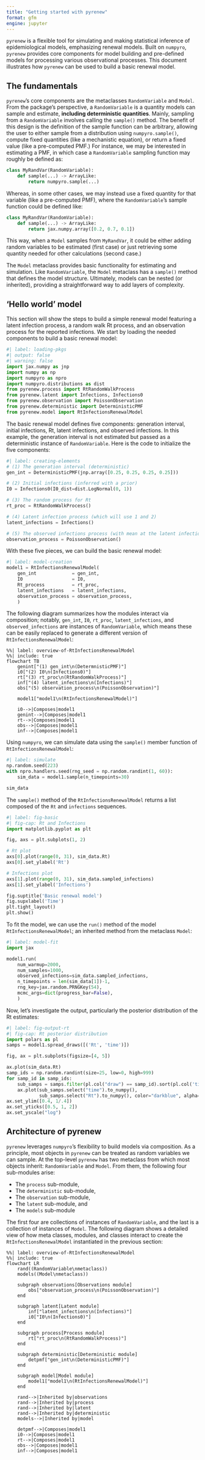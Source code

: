 ```yaml
---
title: "Getting started with pyrenew"
format: gfm
engine: jupyter
---
```


`pyrenew` is a flexible tool for simulating and making statistical inference of epidemiological models, emphasizing renewal models. Built on `numpyro`, `pyrenew` provides core components for model building and pre-defined models for processing various observational processes. This document illustrates how `pyrenew` can be used to build a basic renewal model.

## The fundamentals

`pyrenew`'s core components are the metaclasses `RandomVariable` and `Model`. From the package's perspective, a `RandomVariable` is a quantity models can sample and estimate, **including deterministic quantities**. Mainly, sampling from a `RandomVariable` involves calling the `sample()` method. The benefit of this design is the definition of the sample function can be arbitrary, allowing the user to either sample from a distribution using `numpyro.sample()`, compute fixed quantities (like a mechanistic equation), or return a fixed value (like a pre-computed PMF.) For instance, we may be interested in estimating a PMF, in which case a `RandomVariable` sampling function may roughly be defined as:

```python
class MyRandVar(RandomVariable):
    def sample(...) -> ArrayLike:
        return numpyro.sample(...)
```

Whereas, in some other cases, we may instead use a fixed quantity for that variable (like a pre-computed PMF), where the `RandomVariable`'s sample function could be defined like:

```python
class MyRandVar(RandomVariable):
    def sample(...) -> ArrayLike:
        return jax.numpy.array([0.2, 0.7, 0.1])
```

This way, when a `Model` samples from `MyRandVar`, it could be either adding random variables to be estimated (first case) or just retrieving some quantity needed for other calculations (second case.)

The `Model` metaclass provides basic functionality for estimating and simulation. Like `RandomVariable`, the `Model` metaclass has a `sample()` method that defines the model structure. Ultimately, models can be nested (or inherited), providing a straightforward way to add layers of complexity.


## 'Hello world' model

This section will show the steps to build a simple renewal model featuring a latent infection process, a random walk Rt process, and an observation process for the reported infections. We start by loading the needed components to build a basic renewal model:

```python
#| label: loading-pkgs
#| output: false
#| warning: false
import jax.numpy as jnp
import numpy as np
import numpyro as npro
import numpyro.distributions as dist
from pyrenew.process import RtRandomWalkProcess
from pyrenew.latent import Infections, Infections0
from pyrenew.observation import PoissonObservation
from pyrenew.deterministic import DeterministicPMF
from pyrenew.model import RtInfectionsRenewalModel
```

The basic renewal model defines five components: generation interval, initial infections, Rt, latent infections, and observed infections. In this example, the generation interval is not estimated but passed as a deterministic instance of `RandomVariable`. Here is the code to initialize the five components:

```python
#| label: creating-elements
# (1) The generation interval (deterministic)
gen_int = DeterministicPMF(jnp.array([0.25, 0.25, 0.25, 0.25]))

# (2) Initial infections (inferred with a prior)
I0 = Infections0(I0_dist=dist.LogNormal(0, 1))

# (3) The random process for Rt
rt_proc = RtRandomWalkProcess()

# (4) Latent infection process (which will use 1 and 2)
latent_infections = Infections()

# (5) The observed infections process (with mean at the latent infections)
observation_process = PoissonObservation()
```

With these five pieces, we can build the basic renewal model:

```python
#| label: model-creation
model1 = RtInfectionsRenewalModel(
    gen_int             = gen_int,
    I0                  = I0,
    Rt_process          = rt_proc,
    latent_infections   = latent_infections,
    observation_process = observation_process,
    )
```

The following diagram summarizes how the modules interact via composition; notably, `gen_int`, `I0`, `rt_proc`, `latent_infections`, and `observed_infections` are instances of `RandomVariable`, which means these can be easily replaced to generate a different version of `RtInfectionsRenewalModel`:

```mermaid
%%| label: overview-of-RtInfectionsRenewalModel
%%| include: true
flowchart TB
    genint["(1) gen_int\n(DetermnisticPMF)"]
    i0["(2) I0\n(Infections0)"]
    rt["(3) rt_proc\n(RtRandomWalkProcess)"]
    inf["(4) latent_infections\n(Infections)"]
    obs["(5) observation_process\n(PoissonObservation)"]

    model1["model1\n(RtInfectionsRenewalModel)"]

    i0-->|Composes|model1
    genint-->|Composes|model1
    rt-->|Composes|model1
    obs-->|Composes|model1
    inf-->|Composes|model1
```

Using `numpyro`, we can simulate data using the `sample()` member function of `RtInfectionsRenewalModel`:

```python
#| label: simulate
np.random.seed(223)
with npro.handlers.seed(rng_seed = np.random.randint(1, 60)):
    sim_data = model1.sample(n_timepoints=30)

sim_data
```

The `sample()` method of the `RtInfectionsRenewalModel` returns a list composed of the `Rt` and `infections` sequences.

```python
#| label: fig-basic
#| fig-cap: Rt and Infections
import matplotlib.pyplot as plt

fig, axs = plt.subplots(1, 2)

# Rt plot
axs[0].plot(range(0, 31), sim_data.Rt)
axs[0].set_ylabel('Rt')

# Infections plot
axs[1].plot(range(0, 31), sim_data.sampled_infections)
axs[1].set_ylabel('Infections')

fig.suptitle('Basic renewal model')
fig.supxlabel('Time')
plt.tight_layout()
plt.show()
```

To fit the model, we can use the `run()` method of the model `RtInfectionsRenewalModel`; an inherited method from the metaclass `Model`:

```python
#| label: model-fit
import jax

model1.run(
    num_warmup=2000,
    num_samples=1000,
    observed_infections=sim_data.sampled_infections,
    n_timepoints = len(sim_data[1])-1,
    rng_key=jax.random.PRNGKey(54),
    mcmc_args=dict(progress_bar=False),
    )
```

Now, let's investigate the output, particularly the posterior distribution of the Rt estimates:

```python
#| label: fig-output-rt
#| fig-cap: Rt posterior distribution
import polars as pl
samps = model1.spread_draws([('Rt', 'time')])

fig, ax = plt.subplots(figsize=[4, 5])

ax.plot(sim_data.Rt)
samp_ids = np.random.randint(size=25, low=0, high=999)
for samp_id in samp_ids:
    sub_samps = samps.filter(pl.col("draw") == samp_id).sort(pl.col('time'))
    ax.plot(sub_samps.select("time").to_numpy(),
            sub_samps.select("Rt").to_numpy(), color="darkblue", alpha=0.1)
ax.set_ylim([0.4, 1/.4])
ax.set_yticks([0.5, 1, 2])
ax.set_yscale("log")
```

## Architecture of pyrenew

`pyrenew` leverages `numpyro`'s flexibility to build models via composition. As a principle, most objects in `pyrenew` can be treated as random variables we can sample. At the top-level `pyrenew` has two metaclass from which most objects inherit: `RandomVariable` and `Model`. From them, the following four sub-modules arise:

-   The `process` sub-module,
-   The `deterministic` sub-module,
-   The `observation` sub-module,
-   The `latent` sub-module, and
-   The `models` sub-module

The first four are collections of instances of `RandomVariable`, and the last is a collection of instances of `Model`. The following diagram shows a detailed view of how meta classes, modules, and classes interact to create the `RtInfectionsRenewalModel` instantiated in the previous section:

```mermaid
%%| label: overview-of-RtInfectionsRenewalModel
%%| include: true
flowchart LR
    rand((RandomVariable\nmetaclass))
    models((Model\nmetaclass))

    subgraph observations[Observations module]
        obs["observation_process\n(PoissonObservation)"]
    end

    subgraph latent[Latent module]
        inf["latent_infections\n(Infections)"]
        i0["I0\n(Infections0)"]
    end

    subgraph process[Process module]
        rt["rt_proc\n(RtRandomWalkProcess)"]
    end

    subgraph deterministic[Deterministic module]
        detpmf["gen_int\n(DeterministicPMF)"]
    end

    subgraph model[Model module]
        model1["model1\n(RtInfectionsRenewalModel)"]
    end

    rand-->|Inherited by|observations
    rand-->|Inherited by|process
    rand-->|Inherited by|latent
    rand-->|Inherited by|deterministic
    models-->|Inherited by|model

    detpmf-->|Composes|model1
    i0-->|Composes|model1
    rt-->|Composes|model1
    obs-->|Composes|model1
    inf-->|Composes|model1
```
